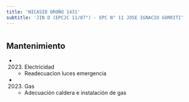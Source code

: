 ```yaml
---
title: 'NICASIO OROÑO 1431'
subtitle: 'JIN D (EPCJC 11/07°) - EPC N° 11 JOSE IGNACIO GORRITI'
---
```


#


## Mantenimiento

*  (2023) Electricidad 
    + Readecuacion luces emergencia

*  (2023) Gas 
    + Adecuación caldera e instalación de gas



